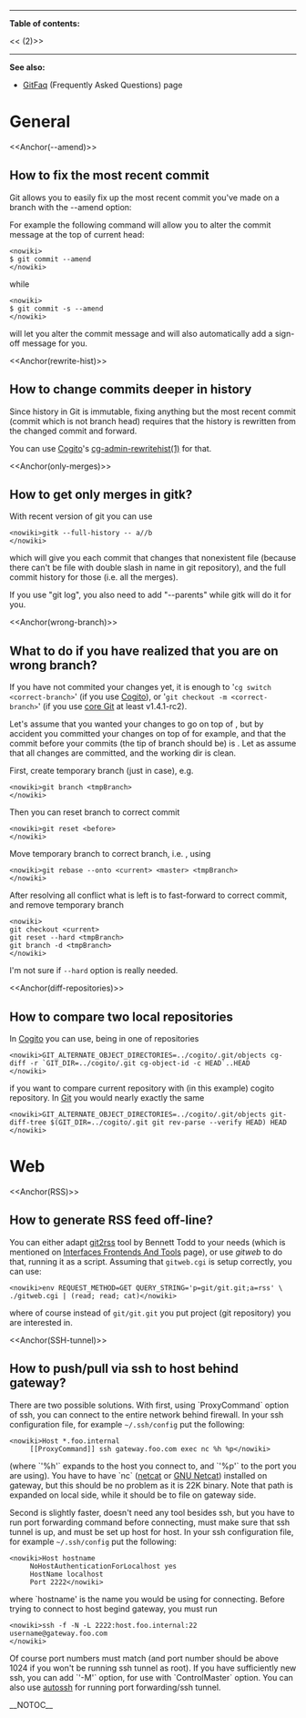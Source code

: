 ----
<b>Table of contents:</b>

<<<!-- ! TOC here -->(2)>>
----
<b>See also:</b>
* [[GitFaq]] (Frequently Asked Questions) page

= General =

<<Anchor(--amend)>>
== How to fix the most recent commit ==

Git allows you to easily fix up the most recent commit you've made on
a branch with the --amend option:

For example the following command will allow you to alter 
the commit message at the top of current head:
<pre><nowiki>
$ git commit --amend
</nowiki></pre>
while 
<pre><nowiki>
$ git commit -s --amend
</nowiki></pre>
will let you alter the commit message and will also automatically
add a sign-off message for you.

<<Anchor(rewrite-hist)>>
== How to change commits deeper in history ==

Since history in Git is immutable, fixing anything but the most recent commit
(commit which is not branch head) requires that the history is rewritten from
the changed commit and forward.

You can use [[Cogito]]'s [http://www.kernel.org/git/?p=cogito/cogito-doc.git;a=blob;hb=HEAD;f=txt/cg-admin-rewritehist.1.txt cg-admin-rewritehist(1)] for that.

<<Anchor(only-merges)>>
== How to get only merges in gitk? ==

With recent version of git you can use
<pre><nowiki>gitk --full-history -- a//b
</nowiki></pre>
which will give you each commit that changes that nonexistent file (because there can't be file with double slash in name in git repository), and the full commit history for those (i.e. all the merges).

If you use "git log", you also need to add "--parents" while gitk will do it for you.

<<Anchor(wrong-branch)>>
== What to do if you have realized that you are on wrong branch? ==
If you have not commited your changes yet, it is enough to '<code><nowiki>cg switch <correct-branch></nowiki></code>' (if you use [[Cogito]]), or '<code><nowiki>git checkout -m <correct-branch></nowiki></code>' (if you use [[Git|core Git]] at least v1.4.1-rc2).

Let's assume that you wanted your changes to go on top of <i><current></i>, but by accident you committed your changes on top of <i><master></i> for example, and that the commit before your commits (the tip of <i><master></i> branch should be) is <i><before></i>. Let as assume that all changes are committed, and the working dir is clean.

First, create temporary branch (just in case), e.g.
<pre><nowiki>git branch <tmpBranch>
</nowiki></pre>
Then you can reset <i><master></i> branch to correct commit
<pre><nowiki>git reset <before>
</nowiki></pre>
Move temporary branch to correct branch, i.e. <i><current></i>, using
<pre><nowiki>git rebase --onto <current> <master> <tmpBranch>
</nowiki></pre>
After resolving all conflict what is left is to fast-forward <i><current></i> to correct commit, and remove temporary branch
<pre><nowiki>
git checkout <current>
git reset --hard <tmpBranch>
git branch -d <tmpBranch>
</nowiki></pre>
I'm not sure if <code><nowiki>--hard</nowiki></code> option is really needed.

<<Anchor(diff-repositories)>>
== How to compare two local repositories ==
In [[Cogito]] you can use, being in one of repositories
<pre><nowiki>GIT_ALTERNATE_OBJECT_DIRECTORIES=../cogito/.git/objects cg-diff -r `GIT_DIR=../cogito/.git cg-object-id -c HEAD`..HEAD
</nowiki></pre>
if you want to compare current repository with (in this example) cogito repository. In [[Git]] you would nearly exactly the same
<pre><nowiki>GIT_ALTERNATE_OBJECT_DIRECTORIES=../cogito/.git/objects git-diff-tree $(GIT_DIR=../cogito/.git git rev-parse --verify HEAD) HEAD
</nowiki></pre>

= Web =

<<Anchor(RSS)>>
== How to generate RSS feed off-line? ==

You can either adapt [http://bent.latency.net/git2rss git2rss] tool by Bennett Todd to your needs (which is mentioned on [[Self:InterfacesFrontendsAndTools#git2rss|Interfaces Frontends And Tools]] page), or use <i>gitweb</i> to do that, running it as a script.  Assuming that <code><nowiki>gitweb.cgi</nowiki></code> is setup correctly, you can use:
<pre><nowiki>env REQUEST_METHOD=GET QUERY_STRING='p=git/git.git;a=rss' \
./gitweb.cgi | (read; read; cat)</nowiki></pre>
where of course instead of <code><nowiki>git/git.git</nowiki></code> you put project (git repository) you are interested in.

<<Anchor(SSH-tunnel)>>
== How to push/pull via ssh to host behind gateway? ==

There are two possible solutions. With first, using `ProxyCommand` option of ssh, you can connect to the entire network behind firewall. In your ssh configuration file, for example <code><nowiki>~/.ssh/config</nowiki></code> put the following:
<pre><nowiki>Host *.foo.internal
     [[ProxyCommand]] ssh gateway.foo.com exec nc %h %p</nowiki></pre>
(where `'%h'` expands to the host you connect to, and `'%p'` to the port you are using). You have to have `nc` ([http://www.vulnwatch.org/netcat/ netcat] or [http://netcat.sourceforge.net/ GNU Netcat]) installed on gateway, but this should be no problem as it is 22K binary. Note that path is expanded on local side, while it should be to file on gateway side.

Second is slightly faster, doesn't need any tool besides ssh, but you have to run port forwarding command before connecting, must make sure that ssh tunnel is up, and must be set up host for host.  In your ssh configuration file, for example <code><nowiki>~/.ssh/config</nowiki></code> put the following:
<pre><nowiki>Host hostname
     NoHostAuthenticationForLocalhost yes
     HostName localhost
     Port 2222</nowiki></pre>
where `hostname' is the name you would be using for connecting.  Before trying to connect to host begind gateway, you must run
<pre><nowiki>ssh -f -N -L 2222:host.foo.internal:22 username@gateway.foo.com
</nowiki></pre>
Of course port numbers must match (and port number should be above 1024 if you won't be running ssh tunnel as root).  If you have sufficiently new ssh, you can add `'-M'` option, for use with `ControlMaster` option.  You can also use [http://www.harding.motd.ca/autossh/ autossh] for running port forwarding/ssh tunnel.

__NOTOC__